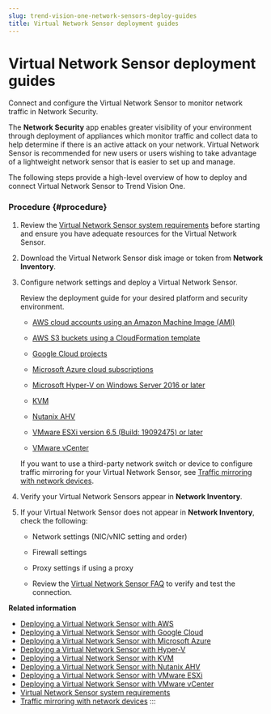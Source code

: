 ```yaml
---
slug: trend-vision-one-network-sensors-deploy-guides
title: Virtual Network Sensor deployment guides
---
```

# Virtual Network Sensor deployment guides

Connect and configure the Virtual Network Sensor to monitor network traffic in Network Security.

The **Network Security** app enables greater visibility of your environment through deployment of appliances which monitor traffic and collect data to help determine if there is an active attack on your network. Virtual Network Sensor is recommended for new users or users wishing to take advantage of a lightweight network sensor that is easier to set up and manage.

The following steps provide a high-level overview of how to deploy and connect Virtual Network Sensor to Trend Vision One.

### Procedure {#procedure}

1.  Review the [Virtual Network Sensor system requirements](network-sensor-sys-reqs.mdx) before starting and ensure you have adequate resources for the Virtual Network Sensor.

2.  Download the Virtual Network Sensor disk image or token from **Network Inventory**.

3.  Configure network settings and deploy a Virtual Network Sensor.

    Review the deployment guide for your desired platform and security environment.

    - [AWS cloud accounts using an Amazon Machine Image (AMI)](virtual-network-sensor-aws.mdx)

    - [AWS S3 buckets using a CloudFormation template](deploy-vns-cf-template.mdx)

    - [Google Cloud projects](launching-vns-instance-google-cloud.mdx)

    - [Microsoft Azure cloud subscriptions](deploy-network-sensor-azure.mdx)

    - [Microsoft Hyper-V on Windows Server 2016 or later](deploy-network-sensor-hyper-v.mdx)

    - [KVM](deploy-network-sensor-kvm.mdx)

    - [Nutanix AHV](deploy-vns-with-nutanix-ahv.mdx)

    - [VMware ESXi version 6.5 (Build: 19092475) or later](network-sensor-vmware-esxi.mdx)

    - [VMware vCenter](network-sensor-vmware-vcenter.mdx)

    If you want to use a third-party network switch or device to configure traffic mirroring for your Virtual Network Sensor, see [Traffic mirroring with network devices](traffic-mirroring-network-devices.mdx).

4.  Verify your Virtual Network Sensors appear in **Network Inventory**.

5.  If your Virtual Network Sensor does not appear in **Network Inventory**, check the following:

    - Network settings (NIC/vNIC setting and order)

    - Firewall settings

    - Proxy settings if using a proxy

    - Review the [Virtual Network Sensor FAQ](virtual-network-sensor-faqs.mdx) to verify and test the connection.

**Related information**

- [Deploying a Virtual Network Sensor with AWS](virtual-network-sensor-aws.md "Deploy a Virtual Network Sensor to your AWS cloud environment.")
- [Deploying a Virtual Network Sensor with Google Cloud](deploying-vns-google-cloud.md "Deploy a Virtual Network Sensor to your Google Cloud environment.")
- [Deploying a Virtual Network Sensor with Microsoft Azure](deploy-network-sensor-azure.md "Deploy your Virtual Network Sensor to your Azure cloud environment.")
- [Deploying a Virtual Network Sensor with Hyper-V](deploy-network-sensor-hyper-v.md "Learn how to deploy your own Virtual Network Sensor with Microsoft Hyper-V.")
- [Deploying a Virtual Network Sensor with KVM](deploy-network-sensor-kvm.md "Learn how to deploy your own Virtual Network Sensor with KVM, using Red Hat Enterprise Linux 9.2 as an example.")
- [Deploying a Virtual Network Sensor with Nutanix AHV](deploy-vns-with-nutanix-ahv.md "Learn how to deploy your own Virtual Network Sensor on Nutanix AHV.")
- [Deploying a Virtual Network Sensor with VMware ESXi](network-sensor-vmware-esxi.md "Learn how to deploy your own Virtual Network Sensor on VMware ESXi.")
- [Deploying a Virtual Network Sensor with VMware vCenter](network-sensor-vmware-vcenter.md "Learn how to deploy your own Virtual Network Sensor on VMware vCenter.")
- [Virtual Network Sensor system requirements](network-sensor-system-requirements.md "View the system requirements for Virtual Network Sensor.")
- [Traffic mirroring with network devices](traffic-mirroring-network-devices.md "Information regarding traffic mirroring with physical switches and network devices.")
:::
